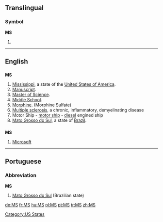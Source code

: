 {{also|Appendix:Variations of "ms"}}
==Translingual==

===Symbol===
'''MS'''

# {{SI-unit-abbnp|mega|siemens|electrical conductance}}

----

==English==

==={{abbreviation}}===
'''MS'''

# [[Mississippi]], a state of the [[United States of America]].
# [[manuscript|Manuscript]].
# [[Master of Science]].
# [[middle school|Middle School]].
# [[morphine|Morphine]].  (Morphine Sulfate)
# [[multiple sclerosis|Multiple sclerosis]], a chronic, inflammatory, demyelinating disease
# Motor Ship - [[motor ship]] - [[diesel]] engined ship
# [[Mato Grosso do Sul]], a state of [[Brazil]].

==={{initialism}}===
'''MS'''

# [[Microsoft]]

[[Category:US States]]

----

==Portuguese==

===Abbreviation===
'''MS'''

# [[Mato Grosso do Sul]] (Brazilian state)

[[de:MS]]
[[fr:MS]]
[[hu:MS]]
[[pl:MS]]
[[pt:MS]]
[[tr:MS]]
[[zh:MS]]